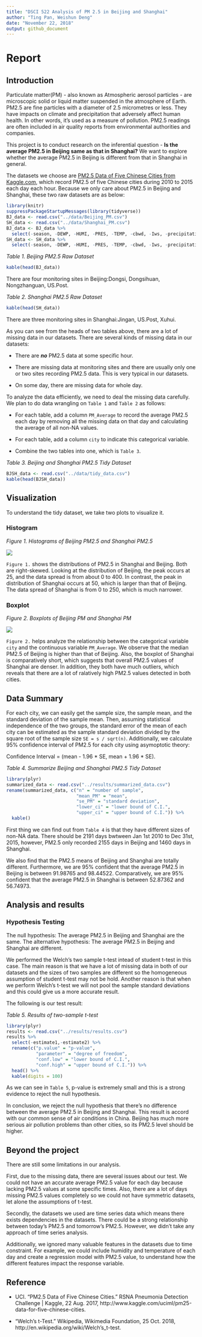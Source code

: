 ```yaml
---
title: "DSCI 522 Analysis of PM 2.5 in Beijing and Shanghai"
author: "Ting Pan, Weishun Deng"
date: "November 22, 2018"
output: github_document
---
```

# Report

## Introduction
Particulate matter(PM) - also known as Atmospheric aerosol particles - are microscopic solid or liquid matter suspended in the atmosphere of Earth. PM2.5 are fine particles with a diameter of 2.5 micrometres or less. They have impacts on climate and precipitation that adversely affect human health. In other words, it's used as a measure of pollution. PM2.5 readings are often included in air quality reports from environmental authorities and companies. 

This project is to conduct research on the inferential question - **Is
the average PM2.5 in Beijing same as that in Shanghai?** We want to
explore whether the average PM2.5 in Beijing is different from that in
Shanghai in general.

The datasets we choose are [PM2.5 Data of Five
Chinese Cities from
Kaggle.com](https://www.kaggle.com/uciml/pm25-data-for-five-chinese-cities),
which record PM2.5 of five Chinese cities during 2010 to 2015 each day
each hour. Because we only care about PM2.5 in Beijing and Shanghai,
these two raw datasets are as below:

```r
library(knitr)
suppressPackageStartupMessages(library(tidyverse))
BJ_data <- read.csv("../data/Beijing_PM.csv")
SH_data <- read.csv("../data/Shanghai_PM.csv")
BJ_data <- BJ_data %>%
  select(-season, -DEWP, -HUMI, -PRES, -TEMP, -cbwd, -Iws, -precipitation, -Iprec)
SH_data <- SH_data %>%
  select(-season, -DEWP, -HUMI, -PRES, -TEMP, -cbwd, -Iws, -precipitation, -Iprec)
```


*Table 1. Beijing PM2.5 Raw Dataset*
```r
kable(head(BJ_data))
```

There are four monitoring sites in Beijing:Dongsi, Dongsihuan, Nongzhanguan, US.Post.


*Table 2. Shanghai PM2.5 Raw Dataset*
```r
kable(head(SH_data))
```

There are three monitoring sites in Shanghai:Jingan, US.Post, Xuhui.

As you can see from the heads of two tables above, there are a lot of missing data in our datasets. There are several kinds of missing data in our datasets:

* There are ***no*** PM2.5 data at some specific hour.

* There are missing data at monitoring sites and there are usually only one or two sites recording PM2.5 data. This is very typical in our datasets.

* On some day, there are missing data for whole day.

To analyze the data efficiently, we need to deal the missing data carefully. We plan to do data wrangling on `Table 1` and `Table 2` as follows:

* For each table, add a column `PM_Average` to record the average PM2.5 each day by removing all the missing data on that day and calculating the average of all non-NA values.

* For each table, add a column `city` to indicate this categorical variable.

* Combine the two tables into one, which is `Table 3`.

*Table 3. Beijing and Shanghai PM2.5 Tidy Dataset*
```r
BJSH_data <- read.csv("../data/tidy_data.csv")
kable(head(BJSH_data))
```


## Visualization

To understand the tidy dataset, we take two plots to visualize it.

### Histogram

*Figure 1. Histograms of Beijing PM2.5 and Shanghai PM2.5*


![](../results/histogram.png)


`Figure 1.` shows the distributions of PM2.5 in Shanghai and Beijing. Both are right-skewed. Looking at the distribution of Beijing, the peak occurs at 25, and the data spread is from about 0 to 400. In contrast, the peak in distribution of Shanghai occurs at 50, which is larger than that of Beijing. The data spread of Shanghai is from 0 to 250, which is much narrower.

### Boxplot

*Figure 2. Boxplots of Beijing PM and Shanghai PM*


![](../results/boxplot.png)


`Figure 2.` helps analyze the relationship between the categorical variable `city` and the continuous variable `PM_Average`. We observe that the median PM2.5 of Beijing is higher than that of Beijing. Also, the boxplot of Shanghai is comparatively short, which suggests that overall PM2.5 values of Shanghai are denser. In addition, they both have much outliers, which reveals that there are a lot of ralatively high PM2.5 values detected in both cities.

## Data Summary

For each city, we can easily get the sample size, the sample mean, and the standard deviation of the sample mean. Then, assuming statistical independence of the two groups, the standard error of the mean of each city can be estimated as the sample standard deviation divided by the square root of the sample size `SE = s / sqrt(n)`. Additionally, we calculate 95% confidence interval of PM2.5 for each city using asymoptotic theory: 


Confidence Interval = (mean -  1.96 * SE, mean +  1.96 * SE).

*Table 4. Summarize Beijing and Shanghai PM2.5 Tidy Dataset*

```r
library(plyr)
summarized_data <- read.csv("../results/summarized_data.csv")
rename(summarized_data, c("n" = "number of sample",
                          "mean_PM" = "mean",
                          "se_PM" = "standard deviation",
                          "lower_ci" = "lower bound of C.I.",
                          "upper_ci" = "upper bound of C.I.")) %>%
  kable()
```

First thing we can find out from `Table 4` is that they have different sizes of non-NA data. There should be 2191 days bwtween Jan 1st 2010 to Dec 31st, 2015, however, PM2.5 only recorded 2155 days in Beijing and 1460 days in Shanghai.

We also find that the PM2.5 means of Beijing and Shanghai are totally different. Furthermore, we are 95% confident that the average PM2.5 in Beijing is between 91.98765 and 98.44522. Comparatively, we are 95% confident that the average PM2.5 in Shanghai is between 52.87362 and 56.74973.

## Analysis and results


### Hypothesis Testing 

The null hypothesis: The average PM2.5 in Beijing and Shanghai are the same.
The alternative hypothesis: The average PM2.5 in Beijing and Shanghai are different.

We performed the Welch's two sample t-test intead of student t-test in this case. The main reason is that we have a lot of missing data in both of our datasets and the sizes of two samples are different so the homogeneous assumption of student t-test may not be hold. Another reason is that when we perform Welch's t-test we will not pool the sample standard deviations and this could give us a more accurate result.

The following is our test result:

*Table 5. Results of two-sample t-test*

```r
library(plyr)
results <- read.csv("../results/results.csv")
results %>%
  select(-estimate1,-estimate2) %>% 
  rename(c("p.value" = "p-value",
           "parameter" = "degree of freedom",
           "conf.low" = "lower bound of C.I.",
           "conf.high" = "upper bound of C.I.")) %>%
  head() %>% 
  kable(digits = 100)
```

As we can see in `Table 5`, p-value is extremely small and this is a strong evidence to reject the null hypothesis.

In conclusion, we reject the null hypothesis that there's no difference between the average PM2.5 in Beijing and Shanghai. This result is accord with our common sense of air conditions in China. Beijing has much more serious air pollution problems than other cities, so its PM2.5 level should be higher.



## Beyond the project

There are still some limitations in our analysis. 

First, due to the missing data, there are several issues about our test. We could not have an accurate average PM2.5 value for each day because lacking PM2.5 values at some specific times. Also, there are a lot of days missing PM2.5 values completely so we could not have symmetric datasets, let alone the assumptions of t-test.

Secondly, the datasets we used are time series data which means there exists dependencies in the datasets. There could be a strong relationship between today's PM2.5 and tomorrow's PM2.5.  However, we didn't take any approach of time series analysis.

Additionally, we ignored many valuable features in the datasets due to time constraint. For example, we could include humidity and temperature of each day and create a regression model with PM2.5 value, to understand how the different features impact the response variable.


## Reference


- UCI. "PM2.5 Data of Five Chinese Cities." RSNA Pneumonia Detection Challenge | Kaggle, 22 Aug. 2017, http://www.kaggle.com/uciml/pm25-data-for-five-chinese-cities.

- "Welch's t-Test." Wikipedia, Wikimedia Foundation, 25 Oct. 2018, http://en.wikipedia.org/wiki/Welch's_t-test.